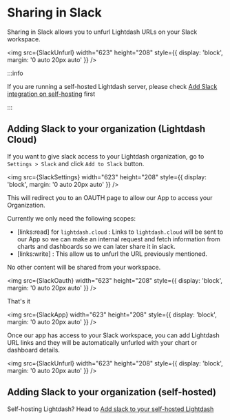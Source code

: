 
# Sharing in Slack

Sharing in Slack allows you to unfurl Lightdash URLs on your Slack workspace.

<img
  src={SlackUnfurl}
  width="623"
  height="208"
  style={{ display: 'block', margin: '0 auto 20px auto' }}
/>

:::info

If you are running a self-hosted Lightdash server, please check [Add Slack integration on self-hosting](https://docs.lightdash.com/self-host/customize-deployment/configure-a-slack-app-for-lightdash) first

:::

## Adding Slack to your organization (Lightdash Cloud)

If you want to give slack access to your Lightdash organization, go to `Settings > Slack` and click `Add to Slack` button.

<img
  src={SlackSettings}
  width="623"
  height="208"
  style={{ display: 'block', margin: '0 auto 20px auto' }}
/>

This will redirect you to an OAUTH page to allow our App to access your Organization.

Currently we only need the following scopes:

- [links:read] for `lightdash.cloud` : Links to `lightdash.cloud` will be sent to our App
  so we can make an internal request and fetch information from charts and dashboards so we can later share it in slack.
- [links:write] : This allow us to unfurl the URL previously mentioned.

No other content will be shared from your workspace.

<img
  src={SlackOauth}
  width="623"
  height="208"
  style={{ display: 'block', margin: '0 auto 20px auto' }}
/>

That's it

<img
  src={SlackApp}
  width="623"
  height="208"
  style={{ display: 'block', margin: '0 auto 20px auto' }}
/>

Once our app has access to your Slack workspace, you can add Lightdash URL links and they will be
automatically unfurled with your chart or dashboard details.

<img
  src={SlackUnfurl}
  width="623"
  height="208"
  style={{ display: 'block', margin: '0 auto 20px auto' }}
/>

## Adding Slack to your organization (self-hosted)

Self-hosting Lightdash? Head to [Add slack to your self-hosted Lightdash](../self-host/customize-deployment/configure-a-slack-app-for-lightdash.mdx)
